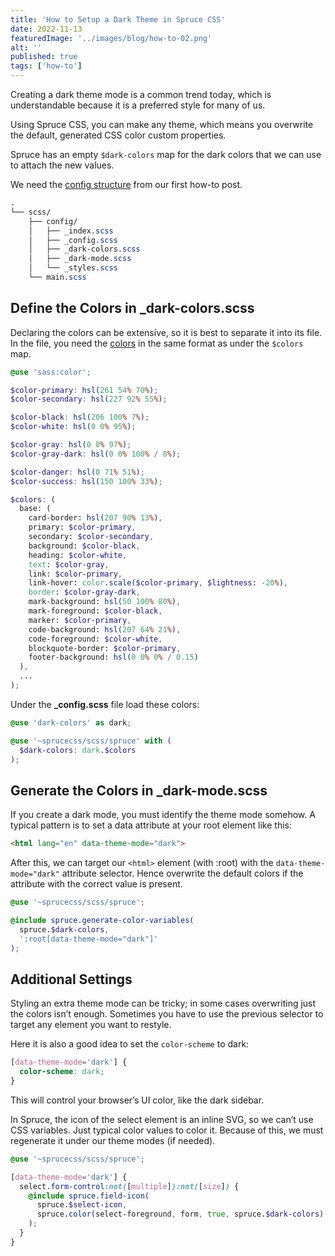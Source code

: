 ```yaml
---
title: 'How to Setup a Dark Theme in Spruce CSS'
date: 2022-11-13
featuredImage: '../images/blog/how-to-02.png'
alt: ''
published: true
tags: ['how-to']
---
```


<p class="lead">Creating a dark theme mode is a common trend today, which is understandable because it is a preferred style for many of us.</p>

Using Spruce CSS, you can make any theme, which means you overwrite the default, generated CSS color custom properties.

Spruce has an empty `$dark-colors` map for the dark colors that we can use to attach the new values.

<Notification type="info">We need the <a href="/blog/how-to-configure-spruce-css-in-your-project">config structure</a> from our first how-to post.</Notification>

```scss
.
└── scss/
    ├── config/
    │   ├── _index.scss
    │   ├── _config.scss
    │   ├── _dark-colors.scss
    │   ├── _dark-mode.scss
    │   └── _styles.scss
    └── main.scss
```

## Define the Colors in _dark-colors.scss

Declaring the colors can be extensive, so it is best to separate it into its file. In the file, you need the [colors](/docs/customization/themes#set-up-the-dark-colors) in the same format as under the `$colors` map.

```scss
@use 'sass:color';

$color-primary: hsl(261 54% 70%);
$color-secondary: hsl(227 92% 55%);

$color-black: hsl(206 100% 7%);
$color-white: hsl(0 0% 95%);

$color-gray: hsl(0 0% 97%);
$color-gray-dark: hsl(0 0% 100% / 8%);

$color-danger: hsl(0 71% 51%);
$color-success: hsl(150 100% 33%);

$colors: (
  base: (
    card-border: hsl(207 90% 13%),
    primary: $color-primary,
    secondary: $color-secondary,
    background: $color-black,
    heading: $color-white,
    text: $color-gray,
    link: $color-primary,
    link-hover: color.scale($color-primary, $lightness: -20%),
    border: $color-gray-dark,
    mark-background: hsl(50 100% 80%),
    mark-foreground: $color-black,
    marker: $color-primary,
    code-background: hsl(207 64% 21%),
    code-foreground: $color-white,
    blockquote-border: $color-primary,
    footer-background: hsl(0 0% 0% / 0.15)
  ),
  ...
);
```

Under the **_config.scss** file load these colors:

```scss
@use 'dark-colors' as dark;

@use '~sprucecss/scss/spruce' with (
  $dark-colors: dark.$colors
);
```

## Generate the Colors in _dark-mode.scss

If you create a dark mode, you must identify the theme mode somehow. A typical pattern is to set a data attribute at your root element like this:

```html
<html lang="en" data-theme-mode="dark">
```

After this, we can target our `<html>` element (with :root) with the `data-theme-mode="dark"` attribute selector. Hence overwrite the default colors if the attribute with the correct value is present.

```scss
@use '~sprucecss/scss/spruce';

@include spruce.generate-color-variables(
  spruce.$dark-colors,
  ':root[data-theme-mode="dark"]'
);
```

## Additional Settings

Styling an extra theme mode can be tricky; in some cases overwriting just the colors isn’t enough. Sometimes you have to use the previous selector to target any element you want to restyle.

Here it is also a good idea to set the `color-scheme` to dark:

```scss
[data-theme-mode='dark'] {
  color-scheme: dark;
}
```

This will control your browser’s UI color, like the dark sidebar.

In Spruce, the icon of the select element is an inline SVG, so we can’t use CSS variables. Just typical color values to color it. Because of this, we must regenerate it under our theme modes (if needed).

```scss
@use '~sprucecss/scss/spruce';

[data-theme-mode='dark'] {
  select.form-control:not([multiple]):not([size]) {
    @include spruce.field-icon(
      spruce.$select-icon,
      spruce.color(select-foreground, form, true, spruce.$dark-colors)
    );
  }
}
```
